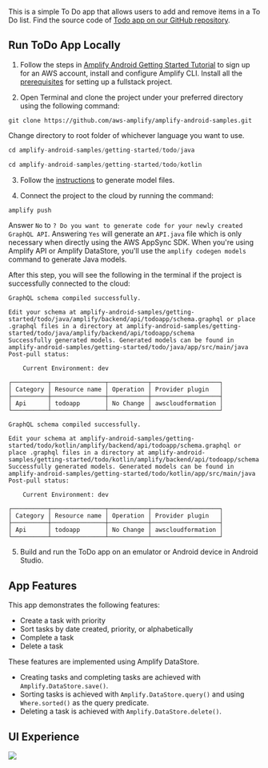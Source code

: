 
This is a simple To Do app that allows users to add and remove items in a To Do list. Find the source code of [Todo app on our GitHub repository](https://github.com/aws-amplify/amplify-android-samples/tree/main/getting-started/todo).

## Run ToDo App Locally

1. Follow the steps in [Amplify Android Getting Started Tutorial](/start/) to sign up for an AWS account, install and configure Amplify CLI. Install all the [prerequisites](/start/getting-started/installation/) for setting up a fullstack project.

2. Open Terminal and clone the project under your preferred directory using the following command:

```
git clone https://github.com/aws-amplify/amplify-android-samples.git
```

Change directory to root folder of whichever language you want to use.

<BlockSwitcher>
<Block name="Java">

```java
cd amplify-android-samples/getting-started/todo/java
```

</Block>
<Block name="Kotlin">

```kotlin
cd amplify-android-samples/getting-started/todo/kotlin
```

</Block>
</BlockSwitcher>

3. Follow the [instructions](/start/getting-started/generate-model) to generate model files.

4. Connect the project to the cloud by running the command:

```bash
amplify push
```

Answer `No` to `? Do you want to generate code for your newly created GraphQL API`. Answering `Yes` will generate an `API.java` file which is only necessary when directly using the AWS AppSync SDK. When you're using Amplify API or Amplify DataStore, you'll use the `amplify codegen models` command to generate Java models.

After this step, you will see the following in the terminal if the project is successfully connected to the cloud:

<BlockSwitcher>
<Block name="Java">

```
GraphQL schema compiled successfully.

Edit your schema at amplify-android-samples/getting-started/todo/java/amplify/backend/api/todoapp/schema.graphql or place .graphql files in a directory at amplify-android-samples/getting-started/todo/java/amplify/backend/api/todoapp/schema
Successfully generated models. Generated models can be found in amplify-android-samples/getting-started/todo/java/app/src/main/java
Post-pull status:

    Current Environment: dev

┌──────────┬───────────────┬───────────┬───────────────────┐
│ Category │ Resource name │ Operation │ Provider plugin   │
├──────────┼───────────────┼───────────┼───────────────────┤
│ Api      │ todoapp       │ No Change │ awscloudformation │
└──────────┴───────────────┴───────────┴───────────────────┘

```

</Block>
<Block name="Kotlin">

```
GraphQL schema compiled successfully.

Edit your schema at amplify-android-samples/getting-started/todo/kotlin/amplify/backend/api/todoapp/schema.graphql or place .graphql files in a directory at amplify-android-samples/getting-started/todo/kotlin/amplify/backend/api/todoapp/schema
Successfully generated models. Generated models can be found in amplify-android-samples/getting-started/todo/kotlin/app/src/main/java
Post-pull status:

    Current Environment: dev

┌──────────┬───────────────┬───────────┬───────────────────┐
│ Category │ Resource name │ Operation │ Provider plugin   │
├──────────┼───────────────┼───────────┼───────────────────┤
│ Api      │ todoapp       │ No Change │ awscloudformation │
└──────────┴───────────────┴───────────┴───────────────────┘

```
</Block>
</BlockSwitcher>

5. Build and run the ToDo app on an emulator or Android device in Android Studio.

## App Features

This app demonstrates the following features:
- Create a task with priority
- Sort tasks by date created, priority, or alphabetically
- Complete a task
- Delete a task

These features are implemented using Amplify DataStore.
- Creating tasks and completing tasks are achieved with `Amplify.DataStore.save()`.
- Sorting tasks is achieved with `Amplify.DataStore.query()` and using `Where.sorted()` as the query predicate.
- Deleting a task is achieved with `Amplify.DataStore.delete()`.

## UI Experience

![](/images/todo-app.png)
